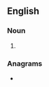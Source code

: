 ==English==

===Noun===
{{head|en|noun form}}

# {{plural of|snooper|lang=en}}

===Anagrams===
* {{anagrams|en|a=enooprss|poorness|spooners}}